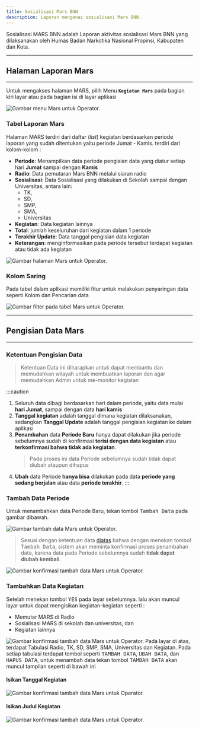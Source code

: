 ```yaml
---
title: Sosialisasi Mars BNN
description: Laporan mengenai sosialisasi Mars BNN.
---
```




Sosialisasi MARS BNN adalah Laporan aktivitas sosialisasi Mars BNN yang dilaksanakan oleh Humas Badan Narkotika Nasional Propinsi, Kabupaten dan Kota.

---
## Halaman Laporan Mars
---

Untuk mengakses halaman MARS, pilih Menu **`Kegiatan Mars`** pada bagian kiri layar atau pada bagian isi di layar aplikasi

<Image
  format="avif"
  quality="mid"
  src={marsImage1}
  alt="Gambar menu Mars untuk Operator."
/>

### Tabel Laporan Mars

Halaman MARS terdiri dari daftar (_list_) kegiatan berdasarkan periode laporan yang sudah ditentukan yaitu periode Jumat - Kamis. terdiri dari kolom-kolom :
- **Periode**: Menampilkan data periode pengisian data yang diatur setiap hari **Jumat** sampai dengan **Kamis**
- **Radio**: Data pemutaran Mars BNN melalui siaran radio
- **Sosialisasi**: Data Sosialisasi yang dilakukan di Sekolah sampai dengan Universitas, antara lain:
  - TK,
  - SD,
  - SMP,
  - SMA,
  - Universitas
- **Kegiatan**: Data kegiatan lainnya
- **Total**: jumlah keseluruhan dari kegiatan dalam 1 periode
- **Terakhir Update**: Data tanggal pengisian data kegiatan
- **Keterangan**: menginformasikan pada periode tersebut terdapat kegiatan atau tidak ada kegiatan

<Image
  format="avif"
  quality="mid"
  src={marsImage2}
  alt="Gambar halaman Mars untuk Operator."
/>

### Kolom Saring
Pada tabel dalam aplikasi memiliki fitur untuk melakukan penyaringan data seperti Kolom dan Pencarian data

<Image
  format="avif"
  quality="mid"
  src={marsImage3}
  alt="Gambar filter pada tabel Mars untuk Operator."
/>

---
## Pengisian Data Mars
---
### Ketentuan Pengisian Data
> Ketentuan Data ini diharapkan untuk dapat membantu dan memudahkan wilayah untuk membuatkan laporan dan agar memudahkan Admin untuk me-_monitor_ kegiatan

:::caution
1. Seluruh data dibagi berdasarkan hari dalam periode, yaitu data mulai __hari Jumat__, sampai dengan data __hari kamis__
2. __Tanggal kegiatan__ adalah tanggal dimana kegiatan dilaksanakan, sedangkan __Tanggal Update__ adalah tanggal pengisian kegiatan ke dalam aplikasi
3. __Penambahan__ data __Periode Baru__ hanya dapat dilakukan jika periode sebelumnya sudah di konfirmasi __terisi dengan data kegiatan__ atau __terkonfirmasi bahwa tidak ada kegiatan__.
   > Pada proses ini data Periode sebelumnya sudah tidak dapat diubah ataupun dihapus
4. __Ubah__ data Periode __hanya bisa__ dilakukan pada data __periode yang sedang berjalan__ atau data __periode terakhir__.
:::

### Tambah Data Periode

Untuk menambahkan data Periode Baru, tekan tombol <kbd>Tambah Data</kbd> pada gambar dibawah.

<Image
  format="avif"
  quality="mid"
  src={marsImage4}
  alt="Gambar tambah data Mars untuk Operator."
/>
> Sesuai dengan ketentuan data [diatas](#ketentuan-pengisian-data) bahwa dengan menekan tombol <kbd>Tambah Data</kbd>, sistem akan meminta konfirmasi proses penambahan data, karena data pada Periode sebelumnya sudah __tidak dapat diubah kembali__.

<Image
  format="avif"
  quality="mid"
  src={marsImage5}
  alt="Gambar konfirmasi tambah data Mars untuk Operator."
/>

### Tambahkan Data Kegiatan

Setelah menekan tombol <kbd>YES</kbd> pada layar sebelumnya. lalu akan muncul layar untuk dapat mengisikan kegiatan-kegiatan seperti :
- Memutar MARS di Radio
- Sosialisasi MARS di sekolah dan universitas, dan
- Kegiatan lainnya

<Image
  format="avif"
  quality="mid"
  src={marsImage6}
  alt="Gambar konfirmasi tambah data Mars untuk Operator."
/>
Pada layar di atas, terdapat Tabulasi Radio, TK, SD, SMP, SMA, Universitas dan Kegiatan. Pada setiap tabulasi terdapat tombol seperti <kbd>TAMBAH DATA</kbd>, <kbd>UBAH DATA</kbd>, dan <kbd>HAPUS DATA</kbd>, untuk menambah data tekan tombol <kbd>TAMBAH DATA</kbd> akan muncul tampilan seperti di bawah ini

#### Isikan Tanggal Kegiatan

<Image
  format="avif"
  quality="mid"
  src={marsImage7}
  alt="Gambar konfirmasi tambah data Mars untuk Operator."
/>

#### Isikan Judul Kegiatan
<Image
  format="avif"
  quality="mid"
  src={marsImage8}
  alt="Gambar konfirmasi tambah data Mars untuk Operator."
/>